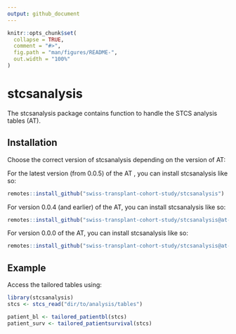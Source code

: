 ```yaml
---
output: github_document
---
```


<!-- README.md is generated from README.Rmd. Please edit that file -->

```r
knitr::opts_chunk$set(
  collapse = TRUE,
  comment = "#>",
  fig.path = "man/figures/README-",
  out.width = "100%"
)
```

# stcsanalysis

<!-- badges: start -->
<!-- badges: end -->

The stcsanalysis package contains function to handle the STCS analysis tables (AT).

## Installation

Choose the correct version of stcsanalysis depending on the version of AT:

For the latest version (from 0.0.5) of the AT , you can install stcsanalysis like so:

```r
remotes::install_github("swiss-transplant-cohort-study/stcsanalysis")
```

For version 0.0.4 (and earlier) of the AT, you can install stcsanalysis like so:

```r
remotes::install_github("swiss-transplant-cohort-study/stcsanalysis@at-version-0.0.4")
```

For version 0.0.0 of the AT, you can install stcsanalysis like so:

```r
remotes::install_github("swiss-transplant-cohort-study/stcsanalysis@at-version-0.0.0")
```

## Example

Access the tailored tables using:

```r
library(stcsanalysis)
stcs <- stcs_read("dir/to/analysis/tables")

patient_bl <- tailored_patientbl(stcs)
patient_surv <- tailored_patientsurvival(stcs)
```



